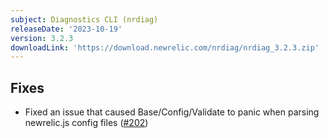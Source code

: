 ```yaml
---
subject: Diagnostics CLI (nrdiag)
releaseDate: '2023-10-19'
version: 3.2.3
downloadLink: 'https://download.newrelic.com/nrdiag/nrdiag_3.2.3.zip'
---
```


## Fixes

* Fixed an issue that caused Base/Config/Validate to panic when parsing newrelic.js config files ([#202](https://github.com/newrelic/newrelic-diagnostics-cli/pull/202))
